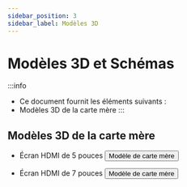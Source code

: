```yaml
---
sidebar_position: 3
sidebar_label: Modèles 3D
---
```


# Modèles 3D et Schémas

:::info
* Ce document fournit les éléments suivants :
* Modèles 3D de la carte mère
:::


## Modèles 3D de la carte mère
* Écran HDMI de 5 pouces
    <Button variant="contained" disableElevation href="https://cdn.mellow.klipper.cn/STEP/FLY-new5-HDMI.step">Modèle de carte mère</Button>

* Écran HDMI de 7 pouces
    <Button variant="contained" disableElevation href="https://cdn.mellow.klipper.cn/STEP/FLY-new7-HDMI.step">Modèle de carte mère</Button>